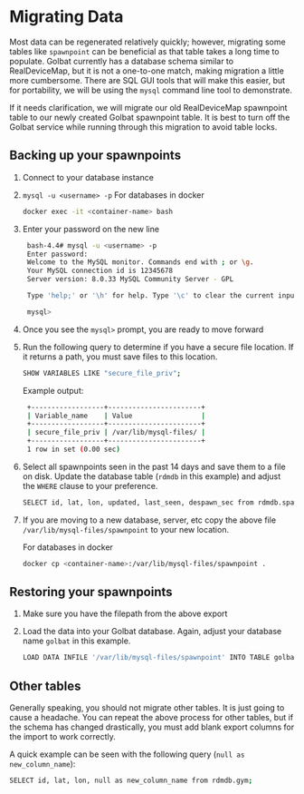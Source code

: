 
# Migrating Data

Most data can be regenerated relatively quickly; however, migrating some tables like `spawnpoint` can be beneficial as that table takes a long time to populate. Golbat currently has a database schema similar to RealDeviceMap, but it is not a one-to-one match, making migration a little more cumbersome. There are SQL GUI tools that will make this easier, but for portability, we will be using the `mysql` command line tool to demonstrate.

If it needs clarification, we will migrate our old RealDeviceMap spawnpoint table to our newly created Golbat spawnpoint table. It is best to turn off the Golbat service while running through this migration to avoid table locks.

## Backing up your spawnpoints

1. Connect to your database instance
1. `mysql -u <username> -p`
    <Callout type="info" emoji="ℹ️">
    For databases in docker

    ```bash
    docker exec -it <container-name> bash
    ```

    </Callout>
1. Enter your password on the new line

   ```bash
    bash-4.4# mysql -u <username> -p
    Enter password: 
    Welcome to the MySQL monitor. Commands end with ; or \g.
    Your MySQL connection id is 12345678
    Server version: 8.0.33 MySQL Community Server - GPL

    Type 'help;' or '\h' for help. Type '\c' to clear the current input statement.

    mysql> 
    ```

1. Once you see the `mysql>` prompt, you are ready to move forward
1. Run the following query to determine if you have a secure file location. If it returns a path, you must save files to this location.

   ```bash
   SHOW VARIABLES LIKE "secure_file_priv";
   ```

    Example output:

   ```bash
    +------------------+-----------------------+
    | Variable_name    | Value                 |
    +------------------+-----------------------+
    | secure_file_priv | /var/lib/mysql-files/ |
    +------------------+-----------------------+
    1 row in set (0.00 sec)
   ```

1. Select all spawnpoints seen in the past 14 days and save them to a file on disk. Update the database table (`rdmdb` in this example) and adjust the `WHERE` clause to your preference.

    ```bash
    SELECT id, lat, lon, updated, last_seen, despawn_sec from rdmdb.spawnpoint WHERE last_seen < UNIX_TIMESTAMP() - 3600*24*14 INTO OUTFILE '/var/lib/mysql-files/spawnpoint';
    ```

1. If you are moving to a new database, server, etc copy the above file `/var/lib/mysql-files/spawnpoint` to your new location.

    <Callout type="info" emoji="ℹ️">
    For databases in docker

    ```bash
    docker cp <container-name>:/var/lib/mysql-files/spawnpoint .
    ```

    </Callout>


## Restoring your spawnpoints

1. Make sure you have the filepath from the above export
2. Load the data into your Golbat database. Again, adjust your database name `golbat` in this example.

    ```bash
    LOAD DATA INFILE '/var/lib/mysql-files/spawnpoint' INTO TABLE golbat.spawnpoint;
    ```

## Other tables

Generally speaking, you should not migrate other tables. It is just going to cause a headache. You can repeat the above process for other tables, but if the schema has changed drastically, you must add blank export columns for the import to work correctly.

A quick example can be seen with the following query (`null as new_column_name`):

```bash
SELECT id, lat, lon, null as new_column_name from rdmdb.gym;
```
